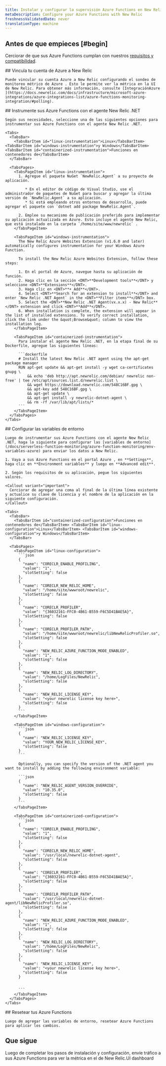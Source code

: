 ```yaml
---
title: Instalar y configurar la supervisión Azure Functions en New Relic
metaDescription: Configure your Azure Functions with New Relic
freshnessValidatedDate: never
translationType: machine
---
```


## Antes de que empieces [#begin]

Cerciorar de que sus Azure Functions cumplan con nuestros [requisitos y compatibilidad](/docs/serverless-function-monitoring/azure-function-monitoring/compatibility-requirement-azure-monitoring).

<Steps>
  <Step>
    ## Vincula tu cuenta de Azure a New Relic

    Puede vincular su cuenta Azure a New Relic configurando el sondeo de monitoreo métrico de Azure . Esto le permite ver la métrica en la UI de New Relic. Para obtener más información, consulte [IntegraciónAzure ](https://docs.newrelic.com/docs/infrastructure/microsoft-azure-integrations/azure-integrations-list/azure-functions-monitoring-integration/#polling).
  </Step>

  <Step>
    ## Instrumente sus Azure Functions con el agente New Relic .NET

    Según sus necesidades, seleccione una de las siguientes opciones para instrumentar sus Azure Functions con el agente New Relic .NET.

    <Tabs>
      <TabsBar>
        <TabsBarItem id="linux-instrumentation">Linux</TabsBarItem> <TabsBarItem id="windows-instrumentation">y Windows</TabsBarItem><TabsBarItem id="containerized-instrumentation">Funciones en contenedores de</TabsBarItem>
      </TabsBar>

      <TabsPages>
        <TabsPageItem id="linux-instrumentation">
          1. Agregue el paquete NuGet `NewRelic.Agent` a su proyecto de aplicación.

             * En el editor de código de Visual Studio, use el administrador de paquetes de NuGet para buscar y agregar la última versión de `NewRelic.Agent` a su aplicación.
             * Si está empleando otros entornos de desarrollo, puede agregar el paquete con `dotnet add package NewRelic.Agent`.

          2. Emplee su mecanismo de publicación preferido para implementar su aplicación actualizada en Azure. Esto incluye el agente New Relic, que está instalado en la carpeta `/home/site/www/newrelic` .
        </TabsPageItem>

        <TabsPageItem id="windows-instrumentation">
          The New Relic Azure Websites Extension (v1.6.0 and later) automatically configures instrumentation for your Windows Azure Function.

          To install the New Relic Azure Websites Extension, follow these steps:

          1. En el portal de Azure, navegue hasta su aplicación de función.
          2. Haga clic en la sección <DNT>**Development tools**</DNT> y seleccione <DNT>**Extensions**</DNT>.
          3. Haga clic en <DNT>**+ Add**</DNT>.
          4. Select <DNT>**Search for an extension to install**</DNT> and enter `New Relic .NET Agent` in the <DNT>**Filter items**</DNT> box.
          5. Select the <DNT>**New Relic .NET Agent(vx.x.x) - New Relic**</DNT> extension and click <DNT>**Add**</DNT>.
          6. When installation is complete, the extension will appear in the list of installed extensions. To verify correct installation, click the link under the &quot;Browse&quot; column to view the installation log.
        </TabsPageItem>

        <TabsPageItem id="containerized-instrumentation">
          Para instalar el agente New Relic .NET, en la etapa final de su Dockerfile, agregue las siguientes líneas:

          ```dockerfile
          # Install the latest New Relic .NET agent using the apt-get package manager
          RUN apt-get update && apt-get install -y wget ca-certificates gnupg \
              && echo 'deb http://apt.newrelic.com/debian/ newrelic non-free' | tee /etc/apt/sources.list.d/newrelic.list \
              && wget https://download.newrelic.com/548C16BF.gpg \
              && apt-key add 548C16BF.gpg \
              && apt-get update \
              && apt-get install -y newrelic-dotnet-agent \
              && rm -rf /var/lib/apt/lists/*
          ```
        </TabsPageItem>
      </TabsPages>
    </Tabs>
  </Step>

  <Step>
    ## Configurar las variables de entorno

    Luego de instrumentar sus Azure Functions con el agente New Relic .NET, haga lo siguiente para configurar las [variables de entorno](/docs/serverless-function-monitoring/azure-function-monitoring/env-variables-azure) para enviar los datos a New Relic.

    1. Vaya a sus Azure Functions en el portal Azure , en **Settings**, haga clic en **Environment variables** y luego en **Advanced edit**.

    2. Según los requisitos de su aplicación, pegue los siguientes valores.

    <Callout variant="important">
      Cerciorar de agregar una coma al final de la última línea existente y actualice su clave de licencia y el nombre de la aplicación en la siguiente configuración.
    </Callout>

    <Tabs>
      <TabsBar>
        <TabsBarItem id="containerized-configuration">Funciones en contenedores de</TabsBarItem> <TabsBarItem id="linux-configuration">Linux</TabsBarItem> <TabsBarItem id="windows-configuration">y Windows</TabsBarItem>
      </TabsBar>

      <TabsPages>
        <TabsPageItem id="linux-configuration">
          ```json
          {
            "name": "CORECLR_ENABLE_PROFILING",
            "value": "1",
            "slotSetting": false
          },
          {
            "name": "CORECLR_NEW_RELIC_HOME",
            "value": "/home/site/wwwroot/newrelic",
            "slotSetting": false
          },
          {
            "name": "CORECLR_PROFILER",
            "value": "{36032161-FFC0-4B61-B559-F6C5D41BAE5A}",
            "slotSetting": false
          }, 
          {
            "name": "CORECLR_PROFILER_PATH",
            "value": "/home/site/wwwroot/newrelic/libNewRelicProfiler.so",
            "slotSetting": false
          },
          {
            "name": "NEW_RELIC_AZURE_FUNCTION_MODE_ENABLED",
            "value": "1",
            "slotSetting": false
          },
          {
            "name": "NEW_RELIC_LOG_DIRECTORY",
            "value": "/home/LogFiles/NewRelic",
            "slotSetting": false
          },
          {
            "name": "NEW_RELIC_LICENSE_KEY",
            "value": "<your newrelic license key here>",
            "slotSetting": false
          }
          ```
        </TabsPageItem>

        <TabsPageItem id="windows-configuration">
          ```json
          {
            "name": "NEW_RELIC_LICENSE_KEY",
            "value": "YOUR_NEW_RELIC_LICENSE_KEY",
            "slotSetting": false
          }
          ```

          Optionally, you can specify the version of the .NET agent you want to install by adding the following environment variable:

          ```json
          {
            "name": "NEW_RELIC_AGENT_VERSION_OVERRIDE",
            "value": "10.35.0",
            "slotSetting": false
          }
          ```
        </TabsPageItem>

        <TabsPageItem id="containerized-configuration">
          ```json
          {
            "name": "CORECLR_ENABLE_PROFILING",
            "value": "1",
            "slotSetting": false
          },
          {
            "name": "CORECLR_NEW_RELIC_HOME",
            "value": "/usr/local/newrelic-dotnet-agent",
            "slotSetting": false
          },
          {
            "name": "CORECLR_PROFILER",
            "value": "{36032161-FFC0-4B61-B559-F6C5D41BAE5A}",
            "slotSetting": false
          }, 
          {
            "name": "CORECLR_PROFILER_PATH",
            "value": "/usr/local/newrelic-dotnet-agent/libNewRelicProfiler.so",
            "slotSetting": false
          },
          {
            "name": "NEW_RELIC_AZURE_FUNCTION_MODE_ENABLED",
            "value": "1",
            "slotSetting": false
          },
          {
            "name": "NEW_RELIC_LOG_DIRECTORY",
            "value": "/home/LogFiles/NewRelic",
            "slotSetting": false
          },
          {
            "name": "NEW_RELIC_LICENSE_KEY",
            "value": "<your newrelic license key here>",
            "slotSetting": false
          }


          ```
        </TabsPageItem>
      </TabsPages>
    </Tabs>
  </Step>

  <Step>
    ## Resetear tus Azure Functions

    Luego de agregar las variables de entorno, resetear Azure Functions para aplicar los cambios.
  </Step>
</Steps>

## Que sigue

Luego de completar los pasos de instalación y configuración, envíe tráfico a sus Azure Functions para ver la métrica en el de New Relic.UI dashboard